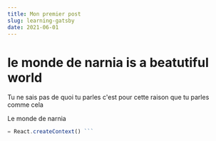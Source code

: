 ```yaml
---
title: Mon premier post
slug: learning-gatsby
date: 2021-06-01
---
```



# le monde de narnia is a beatutiful world

Tu ne sais pas de quoi tu parles c'est pour cette raison que tu parles comme cela

<Text type="headline.large">Le monde de narnia</Text>
```javascript // src/count-context.js import * as React from "react" const CountContext
= React.createContext() ```
